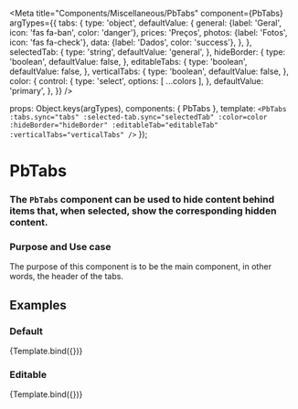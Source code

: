 
<Meta
  title="Components/Miscellaneous/PbTabs"
  component={PbTabs}
  argTypes={{
  tabs: {
    type: 'object',
    defaultValue: {
        general: {label: 'Geral', icon: 'fas fa-ban', color: 'danger'},
        prices: 'Preços',
        photos: {label: 'Fotos', icon: 'fas fa-check'},
        data: {label: 'Dados', color: 'success'},
    },
  },
  selectedTab: {
    type: 'string',
    defaultValue: 'general',
  },
  hideBorder: {
    type: 'boolean',
    defaultValue: false,
  },
  editableTabs: {
    type: 'boolean',
    defaultValue: false,
  },
  verticalTabs: {
    type: 'boolean',
    defaultValue: false,
  },
  color: {
    control: {
      type: 'select',
      options: [ ...colors ],
    },
    defaultValue: 'primary',
  },
  }}
/>

  props: Object.keys(argTypes),
  components: { PbTabs },
  template: `
    <PbTabs
      :tabs.sync="tabs"
      :selected-tab.sync="selectedTab"
      :color=color
      :hideBorder="hideBorder"
      :editableTab="editableTab"
      :verticalTabs="verticalTabs"
    />
  `
});

# **PbTabs**
### The `PbTabs` component can be used to hide content behind items that, when selected, show the corresponding hidden content.

### Purpose and Use case
The purpose of this component is to be the main component, in other words, the header of the tabs.

## Examples

### Default

<Canvas>
  <Story name="Default">
    {Template.bind({})}
  </Story>
</Canvas>

### Editable

<Canvas>
  <Story name="Editable tabs"
    args={{
      editableTab: true
    }}
  >
    {Template.bind({})}
  </Story>
</Canvas>
